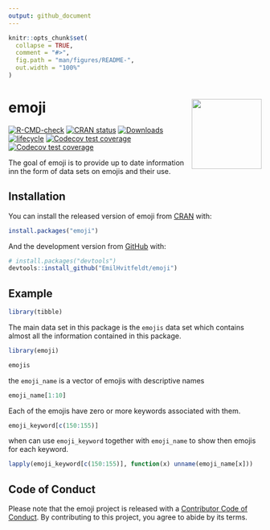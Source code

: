 ```yaml
---
output: github_document
---
```


<!-- README.md is generated from README.Rmd. Please edit that file -->

```r
knitr::opts_chunk$set(
  collapse = TRUE,
  comment = "#>",
  fig.path = "man/figures/README-",
  out.width = "100%"
)
```

# emoji <a href='https://emilhvitfeldt.github.io/emoji/'><img src='man/figures/logo.png' align="right" height="139" /></a>

<!-- badges: start -->
[![R-CMD-check](https://github.com/EmilHvitfeldt/emoji/actions/workflows/R-CMD-check.yaml/badge.svg)](https://github.com/EmilHvitfeldt/emoji/actions/workflows/R-CMD-check.yaml)
[![CRAN status](https://www.r-pkg.org/badges/version/emoji)](https://CRAN.R-project.org/package=emoji)
[![Downloads](https://cranlogs.r-pkg.org/badges/emoji)](https://CRAN.R-project.org/package=emoji)
[![lifecycle](https://img.shields.io/badge/lifecycle-stable-brightgreen.svg)](https://lifecycle.r-lib.org/articles/stages.html)
[![Codecov test coverage](https://codecov.io/gh/EmilHvitfeldt/emoji/branch/main/graph/badge.svg)](https://app.codecov.io/gh/EmilHvitfeldt/emoji?branch=main)
[![Codecov test coverage](https://codecov.io/gh/EmilHvitfeldt/emoji/graph/badge.svg)](https://app.codecov.io/gh/EmilHvitfeldt/emoji)
<!-- badges: end -->

The goal of emoji is to provide up to date information inn the form of data sets on emojis and their use.

## Installation

You can install the released version of emoji from [CRAN](https://CRAN.R-project.org) with:

``` r
install.packages("emoji")
```

And the development version from [GitHub](https://github.com/) with:

``` r
# install.packages("devtools")
devtools::install_github("EmilHvitfeldt/emoji")
```

## Example

```r
library(tibble)
```

The main data set in this package is the `emojis` data set which contains almost all the information contained in this package.

```r
library(emoji)

emojis
```

the `emoji_name` is a vector of emojis with descriptive names 

```r
emoji_name[1:10]
```

Each of the emojis have zero or more keywords associated with them.

```r
emoji_keyword[c(150:155)]
```

when can use `emoji_keyword` together with `emoji_name` to show then emojis for each keyword.

```r
lapply(emoji_keyword[c(150:155)], function(x) unname(emoji_name[x]))
```

## Code of Conduct

Please note that the emoji project is released with a [Contributor Code of Conduct](https://contributor-covenant.org/version/2/0/CODE_OF_CONDUCT.html). By contributing to this project, you agree to abide by its terms.
